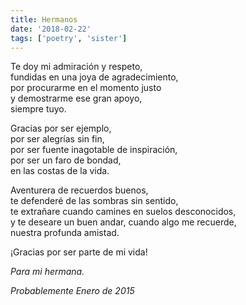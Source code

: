 ```yaml
---
title: Hermanos
date: '2018-02-22'
tags: ['poetry', 'sister']
---
```


<div className="italic">
Te doy mi admiración y respeto,<br/>
fundidas en una joya de agradecimiento,<br/>
por procurarme en el momento justo<br/>
y demostrarme ese gran apoyo,<br/>
siempre tuyo.<br/>

Gracias por ser ejemplo,<br/>
por ser alegrías sin fin,<br/>
por ser fuente inagotable de inspiración,<br/>
por ser un faro de bondad,<br/>
en las costas de la vida.<br/>

Aventurera de recuerdos buenos,<br/>
te defenderé de las sombras sin sentido,<br/>
te extrañare cuando camines en suelos desconocidos,<br/>
y te deseare un buen andar, cuando algo me recuerde,<br/>
nuestra profunda amistad.<br/>

¡Gracias por ser parte de mi vida!<br/>
</div>

*Para mi hermana.*

*Probablemente Enero de 2015*